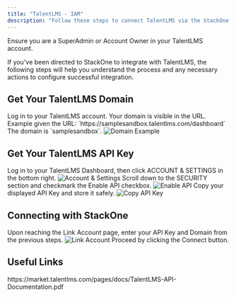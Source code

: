```yaml
---
title: "TalentLMS - IAM"
description: "Follow these steps to connect TalentLMS via the StackOne Hub successfully."
---
```



<Warning>
  Ensure you are a SuperAdmin or Account Owner in your TalentLMS account.
</Warning>

If you've been directed to StackOne to integrate with TalentLMS, the following steps will help you understand the process and any necessary actions to configure successful integration.

## Get Your TalentLMS Domain

<Steps>
  <Step title="Find Your Domain">
    Log in to your TalentLMS account. Your domain is visible in the URL.
    Example given the URL: `https://samplesandbox.talentlms.com/dashboard`
    The domain is `samplesandbox`.
    <Frame>
      <img className='rounded-md' style={{ margin: '0 auto', border: '1px solid #efefef' }} alt="Domain Example" src="/images/talentlms/image1.png" />
    </Frame>
  </Step>
</Steps>

## Get Your TalentLMS API Key

<Steps>
  <Step title="Navigate to Account Settings">
    Log in to your TalentLMS Dashboard, then click ACCOUNT & SETTINGS in the bottom right.
    <Frame>
      <img className='rounded-md' style={{ margin: '0 auto', border: '1px solid #efefef' }} alt="Account & Settings" src="/images/talentlms/image2.png" />
    </Frame>
  </Step>

  <Step title="Enable API">
    Scroll down to the SECURITY section and checkmark the Enable API checkbox.
    <Frame>
      <img className='rounded-md' style={{ margin: '0 auto', border: '1px solid #efefef' }} alt="Enable API" src="/images/talentlms/image3.png" />
    </Frame>
  </Step>

  <Step title="Copy API Key">
    Copy your displayed API Key and store it safely.
    <Frame>
      <img className='rounded-md' style={{ margin: '0 auto', border: '1px solid #efefef' }} alt="Copy API Key" src="/images/talentlms/image4.png" />
    </Frame>
  </Step>
</Steps>

## Connecting with StackOne

<Steps>
  <Step title="Enter API Key and Domain">
    Upon reaching the Link Account page, enter your API Key and Domain from the previous steps.
    <Frame>
      <img className='rounded-md' style={{ margin: '0 auto', border: '1px solid #efefef' }} alt="Link Account" src="/images/talentlms/image5.png" />
    </Frame>
  </Step>

  <Step title="Connect">
    Proceed by clicking the Connect button.
  </Step>
</Steps>

<IntegrationFooter />

## Useful Links
<Card title="API Reference" icon="link" href="https://market.talentlms.com/pages/docs/TalentLMS-API-Documentation.pdf">
    https://market.talentlms.com/pages/docs/TalentLMS-API-Documentation.pdf
</Card>
